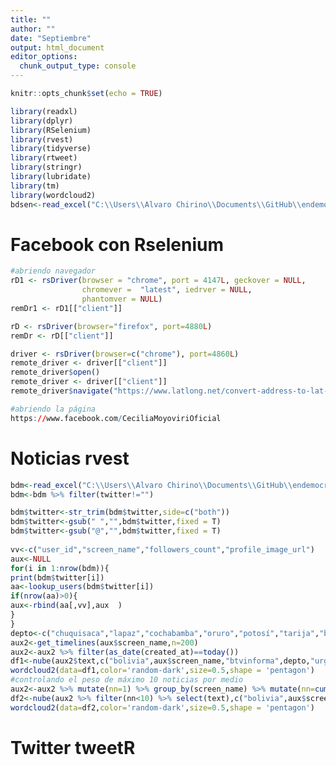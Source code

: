 ```yaml
---
title: ""
author: ""
date: "Septiembre"
output: html_document
editor_options: 
  chunk_output_type: console
---
```


```r
knitr::opts_chunk$set(echo = TRUE)
```

```r
library(readxl)
library(dplyr)
library(RSelenium)
library(rvest)
library(tidyverse)
library(rtweet)
library(stringr)
library(lubridate)
library(tm)
library(wordcloud2)
bdsen<-read_excel("C:\\Users\\Alvaro Chirino\\Documents\\GitHub\\endemocracia_redes\\data\\Listado_Camaras.xlsx",1,"B2:K58")
```

# Facebook con Rselenium

```r
#abriendo navegador
rD1 <- rsDriver(browser = "chrome", port = 4147L, geckover = NULL, 
                chromever =  "latest", iedrver = NULL, 
                phantomver = NULL)
remDr1 <- rD1[["client"]] 

rD <- rsDriver(browser="firefox", port=4880L)
remDr <- rD[["client"]]

driver <- rsDriver(browser=c("chrome"), port=4860L)
remote_driver <- driver[["client"]]
remote_driver$open()
remote_driver <- driver[["client"]] 
remote_driver$navigate("https://www.latlong.net/convert-address-to-lat-long.html")

#abriendo la página
https://www.facebook.com/CeciliaMoyoviriOficial
```

# Noticias rvest

```r
bdm<-read_excel("C:\\Users\\Alvaro Chirino\\Documents\\GitHub\\endemocracia_redes\\data\\Base_v0.xlsx",1)
bdm<-bdm %>% filter(twitter!="")

bdm$twitter<-str_trim(bdm$twitter,side=c("both"))
bdm$twitter<-gsub(" ","",bdm$twitter,fixed = T)
bdm$twitter<-gsub("@","",bdm$twitter,fixed = T)
 
vv<-c("user_id","screen_name","followers_count","profile_image_url")
aux<-NULL
for(i in 1:nrow(bdm)){
print(bdm$twitter[i])
aa<-lookup_users(bdm$twitter[i])
if(nrow(aa)>0){
aux<-rbind(aa[,vv],aux  )  
}
}
depto<-c("chuquisaca","lapaz","cochabamba","oruro","potosí","tarija","beni","pando","santacruz")
aux2<-get_timelines(aux$screen_name,n=200)
aux2<-aux2 %>% filter(as_date(created_at)==today())
df1<-nube(aux2$text,c("bolivia",aux$screen_name,"btvinforma",depto,"urgentebo"))
wordcloud2(data=df1,color='random-dark',size=0.5,shape = 'pentagon')
#controlando el peso de máximo 10 noticias por medio
aux2<-aux2 %>% mutate(nn=1) %>% group_by(screen_name) %>% mutate(nn=cumsum(nn))
df2<-nube(aux2 %>% filter(nn<10) %>% select(text),c("bolivia",aux$screen_name,"btvinforma",depto,"urgentebo","erboldigital"))
wordcloud2(data=df2,color='random-dark',size=0.5,shape = 'pentagon')
```


# Twitter tweetR

```r

```

